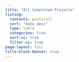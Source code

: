 ```yaml
---
title: "All Completed Projects"
listing:
  contents: posts/all
  sort: "date desc"
  type: table
  categories: true
  sort-ui: true
  filter-ui: true
page-layout: full
title-block-banner: true
---
```


